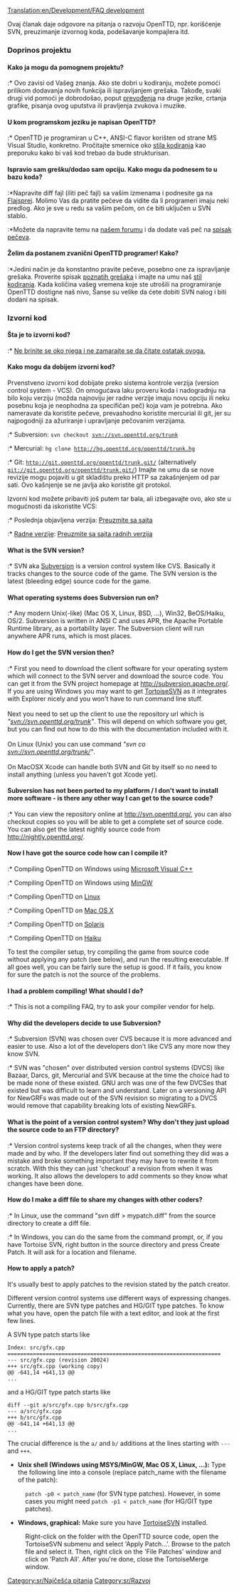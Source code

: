 [[Translation:en/Development/FAQ development]]
{{sr/Manual/Sadržaj}}

Ovaj članak daje odgovore na pitanja o razvoju OpenTTD, npr. korišćenje SVN, preuzimanje izvornog koda, podešavanje kompajlera itd.

===Doprinos projektu===
====Kako ja mogu da pomognem projektu?====
:* Ovo zavisi od Vašeg znanja. Ako ste dobri u kodiranju, možete pomoći prilikom dodavanja novih funkcija ili ispravljanjem grešaka. Takođe, svaki drugi vid pomoći je dobrodošao, poput [[sr/Internacionalizacije|prevođenja]] na druge jezike, crtanja grafike, pisanja ovog uputstva ili pravljenja zvukova i muzike.

====U kom programskom jeziku je napisan OpenTTD?====
:* OpenTTD je programiran u C++, ANSI-C flavor korišten od strane MS Visual Studio, konkretno. Pročitajte smernice oko [[sr/Stil kodiranja|stila kodiranja]] kao preporuku kako bi vaš kod trebao da bude strukturisan.

====Ispravio sam grešku/dodao sam opciju. Kako mogu da podnesem to u bazu koda?====
:*Napravite diff fajl (iliti peč fajl) sa vašim izmenama i podnesite ga na [http://bugs.openttd.org Flajsprej]. Molimo Vas da pratite pečeve da vidite da li programeri imaju neki predlog. Ako je sve u redu sa vašim pečom, on će biti uključen u SVN stablo.
:*Možete da napravite temu na [http://www.tt-forums.net/viewforum.php?f=33 našem forumu] i da dodate vaš peč na [[sr/Spisak pečeva|spisak pečeva]].

====Želim da postanem zvanični OpenTTD programer! Kako?====
:*Jedini način je da konstantno pravite pečeve, posebno one za ispravljanje grešaka. Proverite spisak [http://bugs.openttd.org/index.php?string=&project=1&type=1 poznatih grešaka] i imajte na umu naš [[sr/Stil kodiranja|stil kodiranja]]. Kada količina vašeg vremena koje ste utrošili na programiranje OpenTTD dostigne naš nivo, Šanse su velike da ćete  dobiti SVN nalog i biti dodani na spisak.

===Izvorni kod===
====Šta je to izvorni kod?====
:* [http://www.google.com/search?q=C%2B%2B+tutorial Ne brinite se oko njega i ne zamarajte se da čitate ostatak ovoga.]

====Kako mogu da dobijem izvorni kod?====
Prvenstveno izvorni kod dobijate preko sistema kontrole verzija (version control system - VCS). On omogućava laku proveru koda i nadogradnju na bilo koju verziju (možda najnoviju jer radne verzije imaju novu opciju ili neku posebnu koja je neophodna za specifičan peč) koja vam je potrebna. Ako nameravate da koristite pečeve, prevashodno koristite mercurial ili git, jer su najpogodniji za ažuriranje i upravljanje pečovanim verzijama.
:* Subversion: <code>svn checkout svn://svn.openttd.org/trunk</code>
:* Mercurial: <code>hg clone http://hg.openttd.org/openttd/trunk.hg</code>
:* Git: <code>http://git.openttd.org/openttd/trunk.git/</code> (alternatively <code>git://git.openttd.org/openttd/trunk.git/</code>)
Imajte ne umu da se nove revizije mogu pojaviti u git skladištu preko HTTP sa zakašnjenjem od par sati. Ovo kašnjenje se ne javlja ako koristite git protokol. 

Izvorni kod možete pribaviti još putem tar bala, ali izbegavajte ovo, ako ste u mogućnosti da iskoristite VCS:
:* Poslednja objavljena verzija:  [http://www.openttd.org/download-stable  Preuzmite sa sajta]
:* [[sr/Radne verzije|Radne verzije]]: [http://nightly.openttd.org/ Preuzmite sa sajta radnih verzija]

====What is the SVN version?====
:* SVN aka [https://www.wikipedia.org/wiki/Subversion_%28software%29 Subversion] is a version control system like CVS. Basically it tracks changes to the source code of the game. The SVN version is the latest (bleeding edge) source code for the game.

====What operating systems does Subversion run on?====
:* Any modern Unix(-like) (Mac OS X, Linux, BSD, ...), Win32, BeOS/Haiku, OS/2. Subversion is written in ANSI C and uses APR, the Apache Portable Runtime library, as a portability layer. The Subversion client will run anywhere APR runs, which is most places.

====How do I get the SVN version then?====
:* First you need to download the client software for your operating system which will connect to the SVN server and download the source code. You can get it from the SVN project homepage at http://subversion.apache.org/. If you are using Windows you may want to get [http://tortoisesvn.tigris.org/ TortoiseSVN] as it integrates with Explorer nicely and you won't have to run command line stuff.<br><br>Next you need to set up the client to use the repository url which is ''"svn://svn.openttd.org/trunk"''. This will depend on which software you get, but you can find out how to do this with the documentation included with it.<br><br> On Linux (Unix) you can use command ''"svn co svn://svn.openttd.org/trunk/"''.<br><br>On MacOSX Xcode can handle both SVN and Git by itself so no need to install anything (unless you haven't got Xcode yet).

====Subversion has not been ported to my platform / I don't want to install more software - is there any other way I can get to the source code?====
:* You can view the repository online at http://svn.openttd.org/, you can also checkout copies so you will be able to get a complete set of source code. You can also get the latest nightly source code from http://nightly.openttd.org/.

====Now I have got the source code how can I compile it?====
:* Compiling OpenTTD on Windows using [[:Category:en/Development/Microsoft Visual C++|Microsoft Visual C++]]
:* Compiling OpenTTD on Windows using [[en/Archive/Compilation and Ports/Compiling on Windows using MinGW|MinGW]]
:* Compiling OpenTTD on [[en/Archive/Compilation and Ports/Compiling on GNU∕Linux and 🟉BSD|Linux]]
:* Compiling OpenTTD on [[en/Archive/Compilation and Ports/Compiling on Mac OS X|Mac OS X]]
:* Compiling OpenTTD on [[en/Archive/Compilation and Ports/Compiling on Solaris|Solaris]]
:* Compiling OpenTTD on [[en/Archive/Compilation and Ports/Compiling on Haiku|Haiku]]

To test the compiler setup, try compiling the game from source code without applying any patch (see below), and run the resulting executable. If all goes well, you can be fairly sure the setup is good.
If it fails, you know for sure the patch is not the source of the problems.

====I had a problem compiling! What should I do?====
:* This is not a compiling FAQ, try to ask your compiler vendor for help.
====Why did the developers decide to use Subversion?====
:* Subversion (SVN) was chosen over CVS because it is more advanced and easier to use. Also a lot of the developers don't like CVS any more now they know SVN.
:* SVN was "chosen" over distributed version control systems (DVCS) like Bazaar, Darcs, git, Mercurial and SVK because at the time the choice had to be made none of these existed. GNU arch was one of the few DVCSes that existed but was difficult to learn and understand. Later on a versioning API for NewGRFs was made out of the SVN revision so migrating to a DVCS would remove that capability breaking lots of existing NewGRFs.

====What is the point of a version control system? Why don't they just upload the source code to an FTP directory?====
:* Version control systems keep track of all the changes, when they were made and by who. If the developers later find out something they did was a mistake and broke something important they may have to rewrite it from scratch. With this they can just 'checkout' a revision from when it was working. It also allows the developers to add comments so they know what changes have been done.
====How do I make a diff file to share my changes with other coders?====
:* In Linux, use the command "svn diff > mypatch.diff" from the source directory to create a diff file.
:* In Windows, you can do the same from the command prompt, or, if you have Tortoise SVN, right button in the source directory and press Create Patch. It will ask for a location and filename.

====How to apply a patch?====
It's usually best to apply patches to the revision stated by the patch creator.

Different version control systems use different ways of expressing changes. Currently, there are SVN type patches and HG/GIT type patches.
To know what you have, open the patch file with a text editor, and look at the first few lines.

A SVN type patch starts like
<pre>
Index: src/gfx.cpp
===================================================================
--- src/gfx.cpp (revision 20024)
+++ src/gfx.cpp (working copy)
@@ -641,14 +641,13 @@
...
</pre>

and a HG/GIT type patch starts like
<pre>
diff --git a/src/gfx.cpp b/src/gfx.cpp
--- a/src/gfx.cpp
+++ b/src/gfx.cpp
@@ -641,14 +641,13 @@
...
</pre>
The crucial difference is the <code>a/</code> and <code>b/</code> additions at the lines starting with <code>---</code> and <code>+++</code>.


*'''Unix shell (Windows using MSYS/MinGW, Mac OS X, Linux, ...):''' Type the following line into a console (replace patch_name with the filename of the patch):
:<code>patch -p0 < patch_name</code> (for SVN type patches). However, in some cases you might need <code>patch -p1 < patch_name</code> (for HG/GIT type patches).
 
*'''Windows, graphical:''' Make sure you have [http://tortoisesvn.tigris.org TortoiseSVN] installed.
{{en/Warning| TortoiseSVN can only handle SVN type patches, it '''CANNOT''' handle HG/GIT type patches!!}}
:Right-click on the folder with the OpenTTD source code, open the TortoiseSVN submenu and select 'Apply Patch...'. Browse to the patch file and select it. Then, right click on the 'File Patches' window and click on 'Patch All'. After you're done, close the TortoiseMerge window.

[[Category:sr/Najčešća pitanja]]
[[Category:sr/Razvoj]]